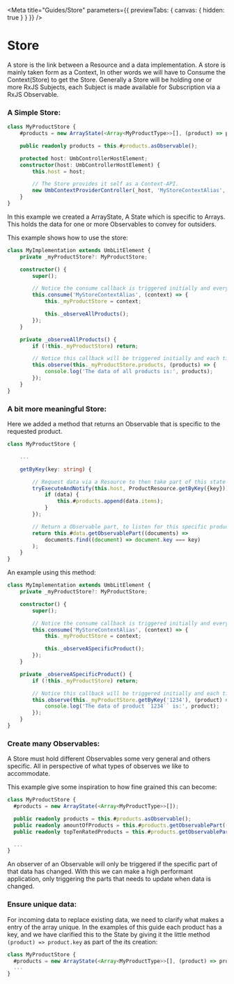 
<Meta title="Guides/Store" parameters={{ previewTabs: { canvas: { hidden: true } } }} />

# Store

A store is the link between a Resource and a data implementation. A store is mainly taken form as a Context, In other words we will have to Consume the Context(Store) to get the Store.
Generally a Store will be holding one or more RxJS Subjects, each Subject is made available for Subscription via a RxJS Observable.

### A Simple Store:

```typescript
class MyProductStore {
	#products = new ArrayState(<Array<MyProductType>>[], (product) => product.key);

	public readonly products = this.#products.asObservable();

	protected host: UmbControllerHostElement;
	constructor(host: UmbControllerHostElement) {
		this.host = host;

		// The Store provides it self as a Context-API.
		new UmbContextProviderController(_host, 'MyStoreContextAlias', this);
	}
}
```

In this example we created a ArrayState, A State which is specific to Arrays.
This holds the data for one or more Observables to convey for outsiders.

This example shows how to use the store:

```typescript
class MyImplementation extends UmbLitElement {
	private _myProductStore?: MyProductStore;

	constructor() {
		super();

		// Notice the consume callback is triggered initially and everytime the Context is changed.
		this.consume('MyStoreContextAlias', (context) => {
			this._myProductStore = context;

			this._observeAllProducts();
		});
	}

	private _observeAllProducts() {
		if (!this._myProductStore) return;

		// Notice this callback will be triggered initially and each time the products change:
		this.observe(this._myProductStore.products, (products) => {
			console.log('The data of all products is:', products);
		});
	}
}
```

### A bit more meaningful Store:

Here we added a method that returns an Observable that is specific to the requested product.

```typescript
class MyProductStore {

	...

	getByKey(key: string) {

		// Request data via a Resource to then take part of this state when recieved.
		tryExecuteAndNotify(this.host, ProductResource.getByKey({key})).then(({ data }) => {
			if (data) {
				this.#products.append(data.items);
			}
		});

		// Return a Observable part, to listen for this specific product and the future changes of it.
		return this.#data.getObservablePart((documents) =>
			documents.find((document) => document.key === key)
		);
	}
}
```

An example using this method:

```typescript
class MyImplementation extends UmbLitElement {
	private _myProductStore?: MyProductStore;

	constructor() {
		super();

		// Notice the consume callback is triggered initially and everytime the Context is changed.
		this.consume('MyStoreContextAlias', (context) => {
			this._myProductStore = context;

			this._observeASpecificProduct();
		});
	}

	private _observeASpecificProduct() {
		if (!this._myProductStore) return;

		// Notice this callback will be triggered initially and each time the specific product change:
		this.observe(this._myProductStore.getByKey('1234'), (product) => {
			console.log('The data of product `1234`` is:', product);
		});
	}
}
```

### Create many Observables:

A Store must hold different Observables some very general and others specific. All in perspective of what types of observes we like to accommodate.

This example give some inspiration to how fine grained this can become:

```typescript
class MyProductStore {
  #products = new ArrayState(<Array<MyProductType>>[]);

  public readonly products = this.#products.asObservable();
  public readonly amountOfProducts = this.#products.getObservablePart((products) => products.length);
  public readonly topTenRatedProducts = this.#products.getObservablePart((products) => products.sort((a, b) => b.rating - a.rating).slice(0, 10));

  ...
}
```

An observer of an Observable will only be triggered if the specific part of that data has changed.
With this we can make a high performant application, only triggering the parts that needs to update when data is changed.

### Ensure unique data:

For incoming data to replace existing data, we need to clarify what makes a entry of the array unique.
In the examples of this guide each product has a key, and we have clarified this to the State by giving it the little method `(product) => product.key` as part of the its creation:

```typescript
class MyProductStore {
  #products = new ArrayState(<Array<MyProductType>>[], (product) => product.key);
  ...
}
```
